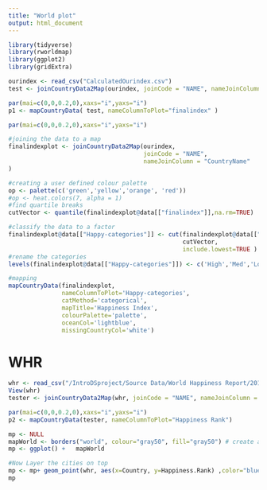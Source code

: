 ```yaml
---
title: "World plot"
output: html_document
---
```


```r
library(tidyverse)
library(rworldmap)
library(ggplot2)
library(gridExtra)

ourindex <- read_csv("CalculatedOurindex.csv")
test <- joinCountryData2Map(ourindex, joinCode = "NAME", nameJoinColumn = "CountryName")

par(mai=c(0,0,0.2,0),xaxs="i",yaxs="i")
p1 <- mapCountryData( test, nameColumnToPlot="finalindex" )
```


```r
par(mai=c(0,0,0.2,0),xaxs="i",yaxs="i")

#joining the data to a map
finalindexplot <- joinCountryData2Map(ourindex,
                                      joinCode = "NAME",
                                      nameJoinColumn = "CountryName"
)

#creating a user defined colour palette
op <- palette(c('green','yellow','orange', 'red'))
#op <- heat.colors(7, alpha = 1)
#find quartile breaks
cutVector <- quantile(finalindexplot@data[["finalindex"]],na.rm=TRUE) 

#classify the data to a factor
finalindexplot@data[["Happy-categories"]] <- cut(finalindexplot@data[["finalindex"]],
                                                 cutVector,
                                                 include.lowest=TRUE )
#rename the categories
levels(finalindexplot@data[["Happy-categories"]]) <- c('High','Med','Low','Very Low')  

#mapping
mapCountryData(finalindexplot, 
               nameColumnToPlot='Happy-categories',
               catMethod='categorical',
               mapTitle='Happiness Index', 
               colourPalette='palette',
               oceanCol='lightblue',
               missingCountryCol='white')

```


# WHR

```r
whr <- read_csv("/IntroDSproject/Source Data/World Happiness Report/2016.csv")
View(whr)
tester <- joinCountryData2Map(whr, joinCode = "NAME", nameJoinColumn = "Country")

par(mai=c(0,0,0.2,0),xaxs="i",yaxs="i")
p2 <- mapCountryData(tester, nameColumnToPlot="Happiness Rank")


```

```r
mp <- NULL
mapWorld <- borders("world", colour="gray50", fill="gray50") # create a layer of borders
mp <- ggplot() +   mapWorld

#Now Layer the cities on top
mp <- mp+ geom_point(whr, aes(x=Country, y=Happiness.Rank) ,color="blue", size=3) 
mp
```



